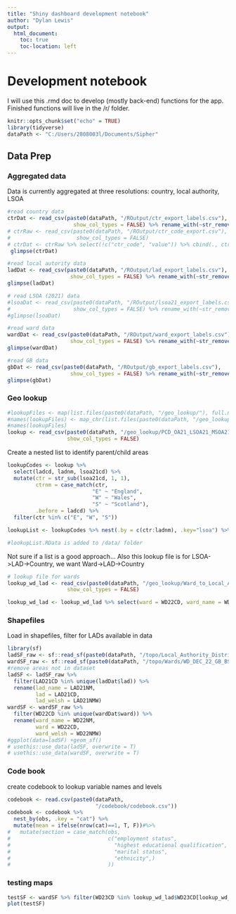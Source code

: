 ```yaml
---
title: "Shiny dashboard development notebook"
author: "Dylan Lewis"
output:
  html_document: 
    toc: true
    toc-location: left
---
```


# Development notebook

I will use this .rmd doc to develop (mostly back-end) functions for the app. Finished functions will live in the /r/ folder.

```r
knitr::opts_chunk$set("echo" = TRUE)
library(tidyverse)
dataPath <- "C:/Users/2808003l/Documents/Sipher"
```

## Data Prep

### Aggregated data

Data is currently aggregated at three resolutions: country, local authority, LSOA

```r
#read country data
ctrDat <- read_csv(paste0(dataPath, "/ROutput/ctr_export_labels.csv"),
                     show_col_types = FALSE) %>% rename_with(~str_remove(.x, "_label"))
# ctrRaw <- read_csv(paste0(dataPath, "/ROutput/ctr_code_export.csv"),
#                     show_col_types = FALSE)
# ctrDat <- ctrRaw %>% select(!c("ctr_code", "value")) %>% cbind(., ctrLabelled)
 glimpse(ctrDat)

#read local autority data
ladDat <- read_csv(paste0(dataPath, "/ROutput/lad_export_labels.csv"),
                    show_col_types = FALSE) %>% rename_with(~str_remove(.x, "_label"))
glimpse(ladDat)

# read LSOA (2021) data
#lsoaDat <- read_csv(paste0(dataPath, "/ROutput/lsoa21_export_labels.csv"),
#                    show_col_types = FALSE) %>% rename_with(~str_remove(.x, "_label"))
#glimpse(lsoaDat)

#read ward data
wardDat <- read_csv(paste0(dataPath, "/ROutput/ward_export_labels.csv"),
                    show_col_types = FALSE) %>% rename_with(~str_remove(.x, "_label"))
glimpse(wardDat)

#read GB data
gbDat <- read_csv(paste0(dataPath, "/ROutput/gb_export_labels.csv"),
                    show_col_types = FALSE) %>% rename_with(~str_remove(.x, "_label"))
glimpse(gbDat)
```

### Geo lookup

```r
#lookupFiles <- map(list.files(paste0(dataPath, "/geo_lookup/"), full.names = T), read.csv)
#names(lookupFiles) <- map_chr(list.files(paste0(dataPath, "/geo_lookup/")), ~str_remove_all(.x, "[() ]|(.csv)"))
#names(lookupFiles)
lookup <- read_csv(paste0(dataPath, "/geo_lookup/PCD_OA21_LSOA21_MSOA21_LAD_NOV23_UK_LU.csv"),
                   show_col_types = FALSE)
```

Create a nested list to identify parent/child areas

```r

lookupCodes <- lookup %>%
  select(ladcd, ladnm, lsoa21cd) %>%
  mutate(ctr = str_sub(lsoa21cd, 1, 1),
         ctrnm = case_match(ctr,
                           "E" ~ "England",
                           "W" ~ "Wales",
                           "S" ~ "Scotland"),
         .before = ladcd) %>%
  filter(ctr %in% c("E", "W", "S"))

lookupList <- lookupCodes %>% nest(.by = c(ctr:ladnm), .key="lsoa") %>% nest(.by=c(ctr, ctrnm), .key="lad")

#lookupList.RData is added to /data/ folder
```

Not sure if a list is a good approach...
Also this lookup file is for LSOA->LAD->Country, we want Ward->LAD->Country

```r
# lookup file for wards
lookup_wd_lad <- read_csv(paste0(dataPath, "/geo_lookup/Ward_to_Local_Authority_District_(December_2022)_Lookup_in_the_United_Kingdom.csv"),
                   show_col_types = FALSE)

lookup_wd_lad <- lookup_wd_lad %>% select(ward = WD22CD, ward_name = WD22NM, lad = LAD22CD, lad_name = LAD22NM)
```


### Shapefiles
Load in shapefiles, filter for LADs available in data
```r
library(sf)
ladSF_raw <- sf::read_sf(paste0(dataPath, "/topo/Local_Authority_Districts/LAD_DEC_2021_GB_BUC.shp"))
wardSF_raw <- sf::read_sf(paste0(dataPath, "/topo/Wards/WD_DEC_22_GB_BSC.shp"))
#remove areas not in dataset
ladSF <- ladSF_raw %>%
  filter(LAD21CD %in% unique(ladDat$lad)) %>%
  rename(lad_name = LAD21NM,
         lad = LAD21CD,
         lad_welsh = LAD21NMW)
wardSF <- wardSF_raw %>%
  filter(WD22CD %in% unique(wardDat$ward)) %>%
  rename(ward_name = WD22NM,
         ward = WD22CD,
         ward_welsh = WD22NMW)
#ggplot(data=ladSF) +geom_sf()
# usethis::use_data(ladSF, overwrite = T)
# usethis::use_data(wardSF, overwrite = T)
```


### Code book
create codebook to lookup variable names and levels
```r
codebook <- read.csv(paste0(dataPath,
                            "/codebook/codebook.csv"))
codebook <- codebook %>% 
  nest_by(obs, .key = "cat") %>%
  mutate(mean = ifelse(nrow(cat)==1, T, F))#%>%
#   mutate(section = case_match(obs,
#                               c("employment status",
#                                 "highest educational qualification",
#                                 "marital status",
#                                 "ethnicity",)
#                               ))

```

### testing maps
```r
testSF <- wardSF %>% filter(WD23CD %in% lookup_wd_lad$WD23CD[lookup_wd_lad$LAD23CD=="E06000001"])
plot(testSF)
```

